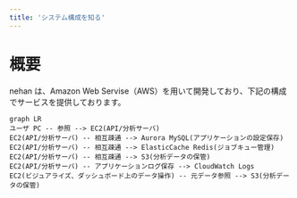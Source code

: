 ```yaml
---
title: 'システム構成を知る'
---
```


# 概要

nehan は、Amazon Web Servise（AWS）を用いて開発しており、下記の構成でサービスを提供しております。

```mermaid
graph LR
ユーザ PC -- 参照 --> EC2(API/分析サーバ)
EC2(API/分析サーバ) -- 相互疎通 --> Aurora MySQL(アプリケーションの設定保存)
EC2(API/分析サーバ) -- 相互疎通 --> ElasticCache Redis(ジョブキュー管理)
EC2(API/分析サーバ) -- 相互疎通 --> S3(分析データの保管)
EC2(API/分析サーバ) -- アプリケーションログ保存 --> CloudWatch Logs
EC2(ビジュアライズ、ダッシュボード上のデータ操作) -- 元データ参照 --> S3(分析データの保管)
```
